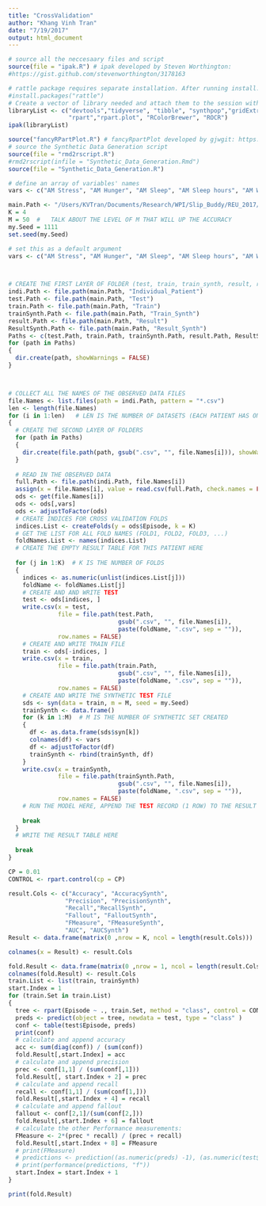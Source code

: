 ```yaml
---
title: "CrossValidation"
author: "Khang Vinh Tran"
date: "7/19/2017"
output: html_document
---
```

```r
# source all the neccesaary files and script
source(file = "ipak.R") # ipak developed by Steven Worthington:
#https://gist.github.com/stevenworthington/3178163

# rattle package requires separate installation. After running install.packages(), select "y" as being prompted
#install.packages("rattle")
# Create a vector of library needed and attach them to the session with ipak()
libraryList <- c("devtools","tidyverse", "tibble", "synthpop","gridExtra", "data.table", "dplyr", "caret",
                 "rpart","rpart.plot", "RColorBrewer", "ROCR")
ipak(libraryList)

source("fancyRPartPlot.R") # fancyRpartPlot developed by gjwgit: https://github.com/cran/rattle/blob/master/R/fancyRpartPlot.R
# source the Synthetic Data Generation script
source(file = "rmd2rscript.R")
#rmd2rscript(infile = "Synthetic_Data_Generation.Rmd")
source(file = "Synthetic_Data_Generation.R")
```

```r
# define an array of variables' names
vars <- c("AM Stress", "AM Hunger", "AM Sleep", "AM Sleep hours", "AM Weight", "Percent Weight change (from prev week)", "Percent Weight change (from prev day)","PM Stress", "EVE Stress", "Number of Episodes Previous Day", "Episode" )	
```


```r
main.Path <- "/Users/KVTran/Documents/Research/WPI/Slip_Buddy/REU_2017/data"
K = 4
M = 50  #   TALK ABOUT THE LEVEL OF M THAT WILL UP THE ACCURACY 
my.Seed = 1111
set.seed(my.Seed)

# set this as a default argument
vars <- c("AM Stress", "AM Hunger", "AM Sleep", "AM Sleep hours", "AM Weight", "Percent Weight change (from prev week)", "Percent Weight change (from prev day)","PM Stress", "EVE Stress", "Number of Episodes Previous Day", "Episode" )



# CREATE THE FIRST LAYER OF FOLDER (test, train, train_synth, result, result_synth)
indi.Path <- file.path(main.Path, "Individual_Patient")
test.Path <- file.path(main.Path, "Test")
train.Path <- file.path(main.Path, "Train")
trainSynth.Path <- file.path(main.Path, "Train_Synth")
result.Path <- file.path(main.Path, "Result")
ResultSynth.Path <- file.path(main.Path, "Result_Synth")
Paths <- c(test.Path, train.Path, trainSynth.Path, result.Path, ResultSynth.Path)
for (path in Paths)
{
  dir.create(path, showWarnings = FALSE)
}



# COLLECT ALL THE NAMES OF THE OBSERVED DATA FILES
file.Names <- list.files(path = indi.Path, pattern = "*.csv")
len <- length(file.Names)
for (i in 1:len)   # LEN IS THE NUMBER OF DATASETS (EACH PATIENT HAS ONE DATASET)
{
  # CREATE THE SECOND LAYER OF FOLDERS
  for (path in Paths)
  {
    dir.create(file.path(path, gsub(".csv", "", file.Names[i])), showWarnings = FALSE)
  }
  
  # READ IN THE OBSERVED DATA 
  full.Path <- file.path(indi.Path, file.Names[i])
  assign(x = file.Names[i], value = read.csv(full.Path, check.names = FALSE))
  ods <- get(file.Names[i])
  ods <- ods[,vars]
  ods <- adjustToFactor(ods)
  # CREATE INDICES FOR CROSS VALIDATION FOLDS
  indices.List <- createFolds(y = ods$Episode, k = K)
  # GET THE LIST FOR ALL FOLD NAMES (FOLD1, FOLD2, FOLD3, ...)
  foldNames.List <- names(indices.List)
  # CREATE THE EMPTY RESULT TABLE FOR THIS PATIENT HERE
  
  for (j in 1:K)  # K IS THE NUMBER OF FOLDS
  {
    indices <- as.numeric(unlist(indices.List[j]))
    foldName <- foldNames.List[j]
    # CREATE AND AND WRITE TEST
    test <- ods[indices, ]
    write.csv(x = test, 
              file = file.path(test.Path,
                               gsub(".csv", "", file.Names[i]),
                               paste(foldName, ".csv", sep = "")),
              row.names = FALSE)
    # CREATE AND WRITE TRAIN FILE
    train <- ods[-indices, ]
    write.csv(x = train, 
              file = file.path(train.Path,
                               gsub(".csv", "", file.Names[i]),
                               paste(foldName, ".csv", sep = "")),
              row.names = FALSE)
    # CREATE AND WRITE THE SYNTHETIC TEST FILE
    sds <- syn(data = train, m = M, seed = my.Seed)
    trainSynth <- data.frame()
    for (k in 1:M)  # M IS THE NUMBER OF SYNTHETIC SET CREATED
    {
      df <- as.data.frame(sds$syn[k])
      colnames(df) <- vars
      df <- adjustToFactor(df)
      trainSynth <- rbind(trainSynth, df)
    }
    write.csv(x = trainSynth, 
              file = file.path(trainSynth.Path,
                               gsub(".csv", "", file.Names[i]),
                               paste(foldName, ".csv", sep = "")),
              row.names = FALSE) 
    # RUN THE MODEL HERE, APPEND THE TEST RECORD (1 ROW) TO THE RESULT TABLE
    
    break
  }
  # WRITE THE RESULT TABLE HERE
  
  break
}
```




```r

CP = 0.01
CONTROL <- rpart.control(cp = CP)

result.Cols <- c("Accuracy", "AccuracySynth",
                "Precision", "PrecisionSynth",
                "Recall","RecallSynth",
                "Fallout", "FalloutSynth",
                "FMeasure", "FMeasureSynth",
                "AUC", "AUCSynth")
Result <- data.frame(matrix(0 ,nrow = K, ncol = length(result.Cols)))

colnames(x = Result) <- result.Cols

fold.Result <- data.frame(matrix(0 ,nrow = 1, ncol = length(result.Cols)))
colnames(fold.Result) <- result.Cols
train.List <- list(train, trainSynth)
start.Index = 1
for (train.Set in train.List)
{
  tree <- rpart(Episode ~ ., train.Set, method = "class", control = CONTROL)
  preds <- predict(object = tree, newdata = test, type = "class" )
  conf <- table(test$Episode, preds)
  print(conf)
  # calculate and append accuracy
  acc <- sum(diag(conf)) / (sum(conf))
  fold.Result[,start.Index] = acc
  # calculate and append precision
  prec <- conf[1,1] / (sum(conf[,1])) 
  fold.Result[, start.Index + 2] = prec
  # calculate and append recall
  recall <- conf[1,1] / (sum(conf[1,]))
  fold.Result[,start.Index + 4] = recall
  # calculate and append fallout
  fallout <- conf[2,1]/(sum(conf[2,]))
  fold.Result[,start.Index + 6] = fallout
  # calculate the other Performance measurements:
  FMeasure <- 2*(prec * recall) / (prec + recall)
  fold.Result[,start.Index + 8] = FMeasure
  # print(FMeasure)
  # predictions <- prediction((as.numeric(preds) -1), (as.numeric(test$Episode) -1))
  # print(performance(predictions, "f"))
  start.Index = start.Index + 1
}

print(fold.Result)



```

